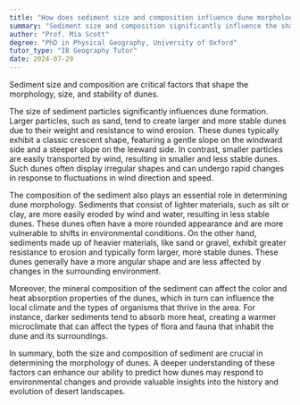 ```yaml
---
title: "How does sediment size and composition influence dune morphology?"
summary: "Sediment size and composition significantly influence the shape, size, and stability of dunes."
author: "Prof. Mia Scott"
degree: "PhD in Physical Geography, University of Oxford"
tutor_type: "IB Geography Tutor"
date: 2024-07-29
---
```


Sediment size and composition are critical factors that shape the morphology, size, and stability of dunes.

The size of sediment particles significantly influences dune formation. Larger particles, such as sand, tend to create larger and more stable dunes due to their weight and resistance to wind erosion. These dunes typically exhibit a classic crescent shape, featuring a gentle slope on the windward side and a steeper slope on the leeward side. In contrast, smaller particles are easily transported by wind, resulting in smaller and less stable dunes. Such dunes often display irregular shapes and can undergo rapid changes in response to fluctuations in wind direction and speed.

The composition of the sediment also plays an essential role in determining dune morphology. Sediments that consist of lighter materials, such as silt or clay, are more easily eroded by wind and water, resulting in less stable dunes. These dunes often have a more rounded appearance and are more vulnerable to shifts in environmental conditions. On the other hand, sediments made up of heavier materials, like sand or gravel, exhibit greater resistance to erosion and typically form larger, more stable dunes. These dunes generally have a more angular shape and are less affected by changes in the surrounding environment.

Moreover, the mineral composition of the sediment can affect the color and heat absorption properties of the dunes, which in turn can influence the local climate and the types of organisms that thrive in the area. For instance, darker sediments tend to absorb more heat, creating a warmer microclimate that can affect the types of flora and fauna that inhabit the dune and its surroundings.

In summary, both the size and composition of sediment are crucial in determining the morphology of dunes. A deeper understanding of these factors can enhance our ability to predict how dunes may respond to environmental changes and provide valuable insights into the history and evolution of desert landscapes.
    